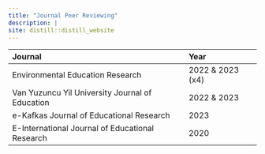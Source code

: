 ```yaml
---
title: "Journal Peer Reviewing"
description: |
site: distill::distill_website
---
```


| **Journal**                                       |**Year**   
| :-------------                                    | :----                           
| Environmental Education Research                  | 2022 & 2023 (x4)
| Van Yuzuncu Yil University Journal of Education   | 2022 & 2023
| e-Kafkas Journal of Educational Research          | 2023
| E-International Journal of Educational Research   | 2020    


